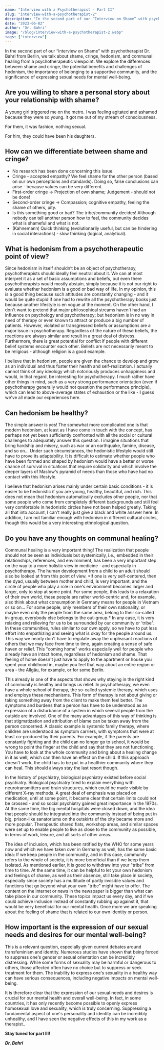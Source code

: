 ---
name: "Interview with a Psychotherapist - Part II"
slug: "interview-with-a-psychotherapist-2"
description: "In the second part of our “Interview on Shame” with psychotherapist Dr. Bahri from Berlin, we talk about shame, cringe, hedonism, and communal healing from a psychotherapeutic viewpoint. We explore the differences between shame and cringe, the potential benefits and challenges of hedonism, the importance of belonging to a supportive community, and the significance of expressing sexual needs for mental well-being."
date: "2023-06-02"
author: "Dr. Bahri"
image: "/blog/interview-with-a-psychotherapist-2.webp"
tags: ["interview"]
---

In the second part of our “Interview on Shame” with psychotherapist Dr. Bahri from Berlin, we talk about shame, cringe, hedonism, and communal healing from a psychotherapeutic viewpoint. We explore the differences between shame and cringe, the potential benefits and challenges of hedonism, the importance of belonging to a supportive community, and the significance of expressing sexual needs for mental well-being.

## Are you willing to share a personal story about your relationship with shame?

A young girl triggered me on the metro. I was feeling agitated and ashamed because they were so young. It got me out of my stream of consciousness.

For them, it was fashion, nothing sexual.

For him, they could have been his daughters.

## How can we differentiate between shame and cringe?

- No research has been done concerning this issue.
- Cringe - accepted empathy? We feel shame for the other person (based on our own perceptions and standards). Doing so, false conclusions can arise - because values can be very different.
- First-order cringe → Projection of own shame; Judgement - should not be done!
- Second-order cringe → Compassion; cognitive empathy, feeling the shame of others, pity.
- Is this something good or bad? The tribe/community decides! Although nobody can tell another person how to feel, the community decides what is shameful and what is not.
- (Kahnemann) Quick thinking (evolutionarily useful, but can be hindering in social interactions) - slow thinking (logical, analytical).

## What is hedonism from a psychotherapeutic point of view?

Since hedonism in itself shouldn’t be an object of psychotherapy, psychotherapists should ideally feel neutral about it. We can at most interpret it as a set of basic assumptions and beliefs, but even there psychotherapists would mostly abstain, simply because it is not our right to evaluate whether hedonism is a good or bad way of life. In my opinion, this is a good thing because such attitudes are constantly changing - and it would be quite stupid if one had to rewrite all the psychotherapy books just because another lifestyle is en vogue at the moment. On the other hand, I don't want to pretend that major philosophical streams haven't had an influence on psychology and psychotherapy; but hedonism is in no way in need of therapy or even known to attract or produce a big number of patients. However, violated or transgressed beliefs or assumptions are a major issue in psychotherapy. Regardless of the nature of these beliefs, the reactions are always similar and result in a great deal of distress. Furthermore, there is great potential for conflict if people with different belief systems encounter each other. Beliefs are not necessarily meant to be religious - although religion is a good example.

I believe that in hedonism, people are given the chance to develop and grow as an individual and thus foster their health and self-realization. I actually cannot think of any ideology which notoriously produces unhappiness and would, in that regard, be interesting for psychotherapy. I much rather have other things in mind, such as a very strong performance orientation (even if psychotherapy generally would not question the performance principle), which can lead to above-average states of exhaustion or the like - I guess we've all made our experiences here.

## Can hedonism be healthy?

The simple answer is yes! The somewhat more complicated one is that modern hedonism, at least as I have come in touch with the concept, has perhaps not yet been sufficiently confronted with all the social or cultural challenges to adequately answer this question. I imagine situations that bring hardship and misery, such as war or an earthquake, famine, disease, and so on... Under such circumstances, the hedonistic lifestyle would still have to prove its adaptability. It is difficult to estimate whether people who have been formed and shaped by hedonism would have a better or worse chance of survival in situations that require solidarity and which involve the deeper layers of Maslow's pyramid of needs than those who have had no contact with this lifestyle.

I believe that hedonism arises mainly under certain basic conditions - it is easier to be hedonistic if you are young, healthy, beautiful, and rich. This does not mean that hedonism automatically excludes other people, nor that some people who come from completely different backgrounds and still feel very comfortable in hedonistic circles have not been helped greatly. Taking all that into account, I can't really just give a black and white answer here. In addition, I am not familiar enough with hedonism in different cultural circles, though this would be a very interesting ethnological question.

## Do you have any thoughts on communal healing?

Communal healing is a very important thing! The realization that people should not be seen as individuals but systemically, i.e., embedded in their relationships, references, and environment, has been a very important step on the way to a more holistic view in medicine - and especially in psychotherapy. The human development from a child to an adult should also be looked at from this point of view. \*If one is very self-centered, then the dyad, usually between mother and child, is very important, and the circle of people who play a role in one's environment becomes larger and larger, only to stop at some point. For some people, this leads to a relaxation of their own world, these people are rather world-centric and, for example, also think about what consumption in Germany means for people in Vietnam or so on... For some people, only members of their own nationality, or maybe even only the people from the same area, belong to their so-called in-group, everybody else belongs to the out-group.\* In any case, it is very relaxing and relieving for us to be surrounded by our community or 'tribe". In these communities, rules similar to our own apply, so we have to put less effort into empathizing and seeing what is okay for the people around us. This way we nearly don't have to regulate away the unpleasant reactions of others that we may face from time to time, again creating a sense of safe haven or relief. This "coming home" works especially well for people who already have an intact home, regardless of hedonism and shame. That feeling of home doesn't just have to apply to the apartment or house you spent your childhood in, maybe you feel that way about an entire region or area - the Allgäu, for example, or for some Berlin.

This already is one of the aspects that shows why staying in the right kind of community is healthy and brings us relief. In psychotherapy, we even have a whole school of therapy, the so-called systemic therapy, which uses and employs these mechanisms. This form of therapy is not about giving or taking something away from the client to make them feel better. The symptoms and burdens that a person has have to be understood as an expression of a disturbance of a system in which several people from the outside are involved. One of the many advantages of this way of thinking is that stigmatization and attribution of blame can be taken away from the person concerned. A classic example is systemic family therapy, where children are understood as symptom carriers, with symptoms that were at least co-produced by their parents. For example, if the parents are constantly fighting and the child can no longer go to school, it would be wrong to point the finger at the child and say that they are not functioning. You have to look at the whole community and bring about a healing change in it as well, which can then have an effect on the child. If this approach doesn't work, the child has to be put in a healthier community where they can heal. This should always stay the last resort though.

In the history of psychiatry, biological psychiatry existed before social psychiatry. Biological psychiatry tried to explain everything with neurotransmitters and brain structures, which could be made visible by different X-ray methods. A great deal of emphasis was placed on medication, until at some point, it became clear that certain limits could not be crossed - and so social psychiatry gained great importance in the 1970s. At the same time, the big mental hospitals were closed down, and the idea that people should be integrated into the community instead of being put in big, prison-like sanatoriums on the outskirts of the city became more and more popular. Therapeutic shared flats, workshop areas, and similar spaces were set up to enable people to live as close to the community as possible, in terms of work, leisure, and all sorts of other areas.

The idea of inclusion, which has been ratified by the WHO for some years now and which we have taken over in Germany as well, has the same basic idea: If we keep people in the community, and in this case, community refers to the whole of society, it is more beneficial than if we keep them isolated. As mentioned earlier, it is good to withdraw into your "tribe" from time to time. At the same time, it can be helpful to let your own hedonism and feelings of shame, as well as their absence, still take place in society, especially since society has a multitude of partly invisible values and functions that go beyond what your own "tribe" might have to offer. The content on the internet or news in the newspaper is bigger than what can take place in our community. These topics impact us every day, and if we could achieve inclusion instead of constantly rubbing up against it, that would be very beneficial for our mental health. Once more we are speaking about the feeling of shame that is related to our own identity or person.

## How important is the expression of our sexual needs and desires for our mental well-being?

This is a relevant question, especially given current debates around transfeminism and identity. Numerous studies have shown that being forced to suppress one's gender or sexual orientation can be incredibly distressing. While some forms of sexuality may be harmful or dangerous to others, those affected often have no choice but to suppress or seek treatment for them. The inability to express one's sexuality in a healthy way can have serious consequences, including negative impacts on mental well-being.

It is therefore clear that the expression of our sexual needs and desires is crucial for our mental health and overall well-being. In fact, in some countries, it has only recently become possible to openly express homosexual love and sexuality, which is truly concerning. Suppressing a fundamental aspect of one's personality and identity can be incredibly unhealthy, and I have seen the negative effects of this in my work as a therapist..

**Stay tuned for part III!** <br />

**_Dr. Bahri_**
